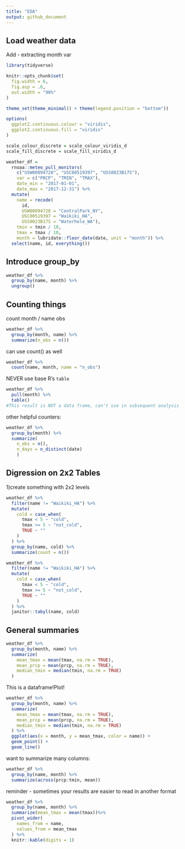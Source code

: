 ```yaml
---
title: "EDA"
output: github_document
---
```


## Load weather data

Add - extracting month var

```r
library(tidyverse)

knitr::opts_chunk$set(
  fig.width = 6, 
  fig.asp = .6,
  out.width = "90%"
)

theme_set(theme_minimal() + theme(legend.position = "bottom"))

options(
  ggplot2.continuous.colour = "viridis", 
  ggplot2.continuous.fill = "viridis"
)

scale_colour_discrete = scale_colour_viridis_d
scale_fill_discrete = scale_fill_viridis_d
```

```r
weather_df =  
  rnoaa::meteo_pull_monitors(
    c("USW00094728", "USC00519397", "USS0023B17S"),
    var = c("PRCP", "TMIN", "TMAX"), 
    date_min = "2017-01-01",
    date_max = "2017-12-31") %>%
  mutate(
    name = recode(
      id, 
      USW00094728 = "CentralPark_NY", 
      USC00519397 = "Waikiki_HA",
      USS0023B17S = "Waterhole_WA"),
    tmin = tmin / 10,
    tmax = tmax / 10,
    month = lubridate::floor_date(date, unit = "month")) %>%
  select(name, id, everything())
```

## Introduce group_by 

```r
weather_df %>% 
  group_by(name, month) %>% 
  ungroup()
```

## Counting things 

count month / name obs

```r
weather_df %>% 
  group_by(month, name) %>% 
  summarize(n_obs = n())
```

can use count() as well 

```r
weather_df %>% 
  count(name, month, name = "n_obs")
```

NEVER use base R's `table`

```r
weather_df %>% 
  pull(month) %>% 
  table()
#This result is NOT a data frame, can't use in subsequent analysis
```

other helpful counters: 

```r
weather_df %>% 
  group_by(month) %>% 
  summarize(
    n_obs = n(), 
    n_days = n_distinct(date)
    )
```

## Digression on 2x2 Tables 

1)create something with 2x2 levels

```r
weather_df %>% 
  filter(name != "Waikiki_HA") %>%
  mutate(
    cold = case_when(
      tmax < 5 ~ "cold", 
      tmax >= 5 ~ "not_cold", 
      TRUE ~ ""
    )
  ) %>% 
  group_by(name, cold) %>% 
  summarize(count = n())

```

```r
weather_df %>% 
  filter(name != "Waikiki_HA") %>%
  mutate(
    cold = case_when(
      tmax < 5 ~ "cold", 
      tmax >= 5 ~ "not_cold", 
      TRUE ~ ""
    )
  ) %>% 
  janitor::tabyl(name, cold)
```

## General summaries

```r
weather_df %>% 
  group_by(month, name) %>% 
  summarize(
    mean_tmax = mean(tmax, na.rm = TRUE), 
    mean_prcp = mean(prcp, na.rm = TRUE), 
    median_tmin = median(tmin, na.rm = TRUE)
  )
```

This is a dataframe!Plot!

```r
weather_df %>% 
  group_by(month, name) %>% 
  summarize(
    mean_tmax = mean(tmax, na.rm = TRUE), 
    mean_prcp = mean(prcp, na.rm = TRUE), 
    median_tmin = median(tmin, na.rm = TRUE)
  ) %>% 
  ggplot(aes(x = month, y = mean_tmax, color = name)) +
  geom_point() +
  geom_line()
```

want to summarize many columns:

```r
weather_df %>% 
  group_by(name, month) %>% 
  summarize(across(prcp:tmin, mean))
```

reminder - sometimes your results are easier to read in another format

```r
weather_df %>% 
  group_by(name, month) %>% 
  summarize(mean_tmax = mean(tmax))%>% 
  pivot_wider(
    names_from = name, 
    values_from = mean_tmax
  ) %>% 
  knitr::kable(digits = 1)
```


